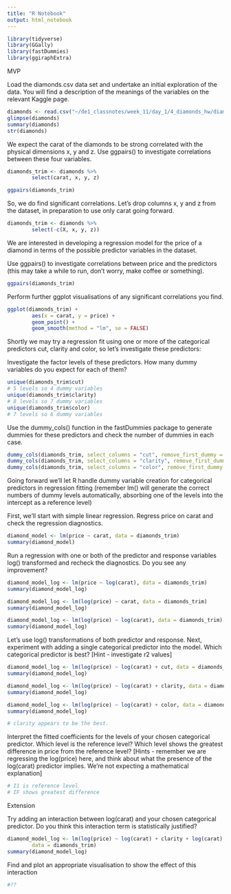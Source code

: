 ```yaml
---
title: "R Notebook"
output: html_notebook
---
```


```r
library(tidyverse)
library(GGally)
library(fastDummies)
library(ggiraphExtra)
```

MVP

Load the diamonds.csv data set and undertake an initial exploration of the data.
You will find a description of the meanings of the variables on the relevant 
Kaggle page.
```r
diamonds <- read.csv("~/de1_classnotes/week_11/day_1/4_diamonds_hw/diamonds.csv")
glimpse(diamonds)
summary(diamonds)
str(diamonds)
```

We expect the carat of the diamonds to be strong correlated with the physical 
dimensions x, y and z. Use ggpairs() to investigate correlations between these
four variables.
```r
diamonds_trim <- diamonds %>%
        select(carat, x, y, z)

ggpairs(diamonds_trim)
```

So, we do find significant correlations. Let’s drop columns x, y and z from the
dataset, in preparation to use only carat going forward.
```r
diamonds_trim <- diamonds %>%
        select(-c(X, x, y, z))
```

We are interested in developing a regression model for the price of a diamond in
terms of the possible predictor variables in the dataset.

Use ggpairs() to investigate correlations between price and the predictors (this
may take a while to run, don’t worry, make coffee or something).
```r
ggpairs(diamonds_trim)
```

Perform further ggplot visualisations of any significant correlations you find.
```r
ggplot(diamonds_trim) +
        aes(x = carat, y = price) +
        geom_point() +
        geom_smooth(method = "lm", se = FALSE) 
```

Shortly we may try a regression fit using one or more of the categorical 
predictors cut, clarity and color, so let’s investigate these predictors:

Investigate the factor levels of these predictors. How many dummy variables do 
you expect for each of them?
```r
unique(diamonds_trim$cut)
# 5 levels so 4 dummy variables
unique(diamonds_trim$clarity)
# 8 levels so 7 dummy variables
unique(diamonds_trim$color)
# 7 levels so 6 dummy variables
```

Use the dummy_cols() function in the fastDummies package to generate dummies for
these predictors and check the number of dummies in each case.
```r
dummy_cols(diamonds_trim, select_columns = "cut", remove_first_dummy = TRUE)
dummy_cols(diamonds_trim, select_columns = "clarity", remove_first_dummy = TRUE)
dummy_cols(diamonds_trim, select_columns = "color", remove_first_dummy = TRUE)
```

Going forward we’ll let R handle dummy variable creation for categorical
predictors in regression fitting (remember lm() will generate the correct 
numbers of dummy levels automatically, absorbing one of the levels into the 
intercept as a reference level)

First, we’ll start with simple linear regression. Regress price on carat and 
check the regression diagnostics.
```r
diamond_model <- lm(price ~ carat, data = diamonds_trim)
summary(diamond_model)
```

Run a regression with one or both of the predictor and response variables log() 
transformed and recheck the diagnostics. Do you see any improvement?
```r
diamond_model_log <- lm(price ~ log(carat), data = diamonds_trim)
summary(diamond_model_log)

diamond_model_log <- lm(log(price) ~ carat, data = diamonds_trim)
summary(diamond_model_log)

diamond_model_log <- lm(log(price) ~ log(carat), data = diamonds_trim)
summary(diamond_model_log)
```

Let’s use log() transformations of both predictor and response. Next, experiment
with adding a single categorical predictor into the model. Which categorical 
predictor is best? [Hint - investigate r2 values]
```r
diamond_model_log <- lm(log(price) ~ log(carat) + cut, data = diamonds_trim)
summary(diamond_model_log)

diamond_model_log <- lm(log(price) ~ log(carat) + clarity, data = diamonds_trim)
summary(diamond_model_log)

diamond_model_log <- lm(log(price) ~ log(carat) + color, data = diamonds_trim)
summary(diamond_model_log)

# clarity appears to be the best.
```

Interpret the fitted coefficients for the levels of your chosen categorical 
predictor. Which level is the reference level? Which level shows the greatest
difference in price from the reference level? [Hints - remember we are 
regressing the log(price) here, and think about what the presence of the 
log(carat) predictor implies. We’re not expecting a mathematical explanation]
```r
# I1 is reference level
# IF shows greatest difference
```

Extension

Try adding an interaction between log(carat) and your chosen categorical 
predictor. Do you think this interaction term is statistically justified?
```r
diamond_model_log <- lm(log(price) ~ log(carat) + clarity + log(carat):clarity,
        data = diamonds_trim)
summary(diamond_model_log)
```

Find and plot an appropriate visualisation to show the effect of this
interaction
```r
#??
```

